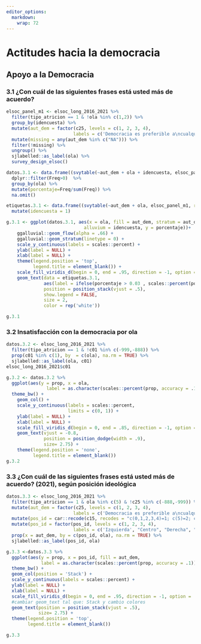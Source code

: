 ```yaml
---
editor_options: 
  markdown: 
    wrap: 72
---
```


# Actitudes hacia la democracia

## Apoyo a la Democracia

### 3.1 ¿Con cuál de las siguientes frases está usted más de acuerdo?

<!-- ### 3.1 ¿Con cuál de las siguientes frases está usted más de acuerdo? -->

```r
elsoc_panel_m1 <- elsoc_long_2016_2021 %>% 
  filter(tipo_atricion == 1 & !ola %in% c(1,2)) %>% 
  group_by(idencuesta) %>% 
  mutate(aut_dem = factor(c25, levels = c(1, 2, 3, 4),
                         labels = c('Democracia es preferible a\ncualquier otra forma\nde gobierno', 'En algunos casos,\n gobierno autoritario puede\n ser preferible', 'Da lo mismo régimen\ndemocrático o autoritario', 'Ninguna'))) %>%
  mutate(missing = any(aut_dem %in% c("NA"))) %>% 
  filter(!missing) %>% 
  ungroup() %>%
  sjlabelled::as_label(ola) %>% 
  survey_design_elsoc()

datos.3.1 <- data.frame((svytable(~aut_dem + ola + idencuesta, elsoc_panel_m1, round = F))) %>% 
  dplyr::filter(Freq>0)  %>% 
  group_by(ola) %>% 
  mutate(porcentaje=Freq/sum(Freq)) %>% 
  na.omit()

etiquetas.3.1 <- data.frame((svytable(~aut_dem + ola, elsoc_panel_m1, round = F))) %>% group_by(ola) %>% mutate(porcentaje=Freq/sum(Freq)) %>% na.omit() %>% 
  mutate(idencuesta = 1)

g.3.1 <- ggplot(datos.3.1, aes(x = ola, fill = aut_dem, stratum = aut_dem,
                             alluvium = idencuesta, y = porcentaje))+
    ggalluvial::geom_flow(alpha = .66) + 
    ggalluvial::geom_stratum(linetype = 0) +
    scale_y_continuous(labels = scales::percent) + 
    ylab(label = NULL) +
    xlab(label = NULL) + 
    theme(legend.position = 'top',
          legend.title = element_blank()) +
    scale_fill_viridis_d(begin = 0, end = .95, direction = -1, option = 'viridis') +
    geom_text(data = etiquetas.3.1, 
              aes(label = ifelse(porcentaje > 0.03 , scales::percent(porcentaje, accuracy = .1),"")),
              position = position_stack(vjust = .5),
              show.legend = FALSE,
              size = 2,
              color = rep('white'))

g.3.1
```

### 3.2 Insatisfacción con la democracia por ola

<!-- ### 3.2 Insatisfacción con la democracia por ola -->

```r
datos.3.2 <- elsoc_long_2016_2021 %>%
  filter(tipo_atricion == 1 & !c01 %in% c(-999,-888)) %>%
  prop(c01 %in% c(1), by  = c(ola), na.rm = TRUE) %>%
  sjlabelled::as_label(ola, c01)
elsoc_long_2016_2021$c01

g.3.2 <- datos.3.2 %>% 
  ggplot(aes(y = prop, x = ola,  
               label = as.character(scales::percent(prop, accuracy = .1)))) +
  theme_bw() + 
    geom_col() +
    scale_y_continuous(labels = scales::percent,
                       limits = c(0, 1)) +
    ylab(label = NULL) +
    xlab(label = NULL) +
    scale_fill_viridis_d(begin = 0, end = .85, direction = -1, option = 'viridis') +
    geom_text(vjust = -0.8,
              position = position_dodge(width = .9),
              size= 2.75) +
    theme(legend.position = 'none',   
          legend.title = element_blank())
g.3.2
```

### 3.3 ¿Con cuál de las siguientes frases está usted más de acuerdo? (2021), según posición ideológica

<!-- ### 3.3. ¿Con cuál de las siguientes frases está usted más de acuerdo? (2019), según posición ideológica -->

```r
datos.3.3 <- elsoc_long_2016_2021 %>%
  filter(tipo_atricion == 1 & ola %in% c(5) & !c25 %in% c(-888,-999)) %>%
  mutate(aut_dem = factor(c25, levels = c(1, 2, 3, 4),
                         labels = c('Democracia es preferible a\ncualquier otra forma\nde gobierno', 'En algunos casos,\n gobierno autoritario puede\n ser preferible', 'Da lo mismo régimen\ndemocrático o autoritario', 'Ninguna'))) %>%
  mutate(pos_id = car::recode(c15, recodes = "c(0,1,2,3,4)=1; c(5)=2; c(6,7,8,9,10)=3; c(11,12, -999, -888)=4")) %>%
  mutate(pos_id = factor(pos_id, levels = c(1, 2, 3, 4),
                         labels = c('Izquierda', "Centro", "Derecha", "No se identifica"))) %>%
  prop(x = aut_dem, by = c(pos_id, ola), na.rm = TRUE) %>% 
  sjlabelled::as_label(pos_id, ola)

g.3.3 <-datos.3.3 %>% 
  ggplot(aes(y = prop, x = pos_id, fill = aut_dem, 
             label = as.character(scales::percent(prop, accuracy = .1)))) + 
  theme_bw() + 
  geom_col(position = 'Stack') +
  scale_y_continuous(labels = scales::percent) +
  ylab(label = NULL) +
  xlab(label = NULL) +
  scale_fill_viridis_d(begin = 0, end = .95, direction = -1, option = 'viridis') +
  #cambiar geom_text tal que: Stack y cambio colores
  geom_text(position = position_stack(vjust = .5),
            size= 2.75) + 
  theme(legend.position = 'top',
        legend.title = element_blank())

g.3.3
```





